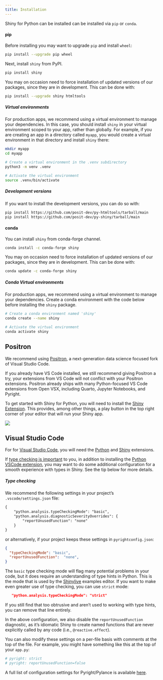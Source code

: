```yaml
---
title: Installation
---
```


Shiny for Python can be installed can be installed via `pip` or `conda`.

::: {.panel-tabset .panel-pills}

#### pip

Before installing you may want to upgrade `pip` and install `wheel`:

```bash
pip install --upgrade pip wheel
```


Next, install `shiny` from PyPI.

```bash
pip install shiny
```


You may on occasion need to force installation of updated versions of our packages, since they are in development.
This can be done with:

```bash
pip install --upgrade shiny htmltools
```

::: {.callout-note collapse="true"}
##### Virtual environments

For production apps, we recommend using a virtual environment to manage your dependencies.
In this case, you should install `shiny` in your virtual environment scoped to your app, rather than globally.
For example, if you are creating an app in a directory called `myapp`, you would create a virtual environment in that directory and install `shiny` there:

```bash
mkdir myapp
cd myapp

# Create a virtual environment in the .venv subdirectory
python3 -m venv .venv

# Activate the virtual environment
source .venv/bin/activate
```
:::

::: {.callout-note collapse="true"}
##### Development versions

If you want to install the development versions, you can do so with:


```bash
pip install https://github.com/posit-dev/py-htmltools/tarball/main
pip install https://github.com/posit-dev/py-shiny/tarball/main
```
:::


#### conda

You can install `shiny` from conda-forge channel.

```bash
conda install -c conda-forge shiny
```

You may on occasion need to force installation of updated versions of our packages, since they are in development.
This can be done with:

```bash
conda update -c conda-forge shiny
```

::: {.callout-note collapse="true"}
##### Conda Virtual environments

For production apps, we recommend using a virtual environment to manage your dependencies.
Create a conda environment with the code below before installing the `shiny` package.

```bash
# Create a conda environment named 'shiny'
conda create --name shiny

# Activate the virtual environment
conda activate shiny
```
:::

:::

## Positron {#positron}

We recommend using
[Positron](https://positron.posit.co/),
a next-generation data science focused fork of Visual Studio Code.

If you already have VS Code installed, we still recommend giving Positron a try,
your extensions from VS Code will not conflict with your Positron extensions.
Positron already ships with many Python-focused VS Code extensions from Open VSX,
including Quarto, Jupyter Notebooks, and Pyright.

To get started with Shiny for Python, you will need to install the
[Shiny Extension](https://open-vsx.org/extension/posit/shiny).
This provides, among other things, a play button in the top right corner of your editor that will run your Shiny app.

![](assets/positron-run.png)

## Visual Studio Code

For for [Visual Studio Code][vscode],
you will need the [Python][vscode-python] and [Shiny][vscode-shiny] extensions.

If [type checking is important](https://john-tucker.medium.com/type-checking-python-306ad8339da1) to you, in addition to installing the [Python VSCode extension][vscode-python], you may want to do some additional configuration for a smooth experience with types in Shiny. See the tip below for more details.

::: {.callout-tip collapse="true"}
##### Type checking

We recommend the following settings in your project's `.vscode/settings.json` file:

```default
{
    "python.analysis.typeCheckingMode": "basic",
    "python.analysis.diagnosticSeverityOverrides": {
        "reportUnusedFunction": "none"
    }
}
```

or alternatively, if your project keeps these settings in `pyrightconfig.json`:

```json
{
  "typeCheckingMode": "basic",
  "reportUnusedFunction":  "none",
}
```

The `basic` type checking mode will flag many potential problems in your code, but it does require an understanding of type hints in Python. This is the mode that is used by the [Shinylive](https://shinylive.io) examples editor. If you want to make even greater use of type checking, you can use `strict` mode:

```json
   "python.analysis.typeCheckingMode": "strict"
```

If you still find that too obtrusive and aren't used to working with type hints, you can remove that line entirely.

In the above configuration, we also disable the `reportUnusedFunction` diagnostic, as it's idiomatic Shiny to create named functions that are never explicitly called by any code (i.e., `@reactive.effect`).

You can also modify these settings on a per-file basis with comments at the top of the file. For example, you might have something like this at the top of your `app.py`:

```python
# pyright: strict
# pyright: reportUnusedFunction=false
```

A full list of configuration settings for Pyright/Pylance is available [here](https://github.com/microsoft/pyright/blob/main/docs/configuration.md).
:::

[vscode]: https://code.visualstudio.com/
[vscode-shiny]: https://marketplace.visualstudio.com/items?itemName=posit.shiny
[vscode-python]: https://marketplace.visualstudio.com/items?itemName=ms-python.python
